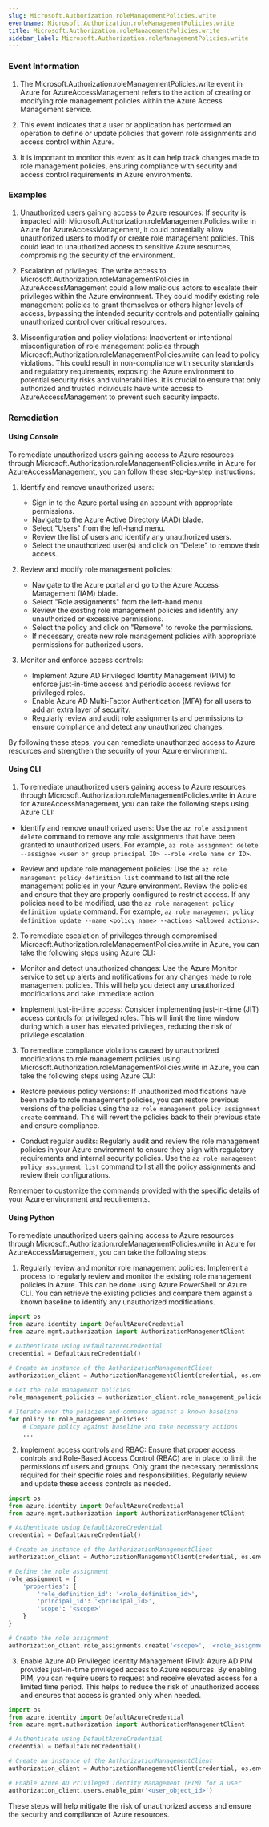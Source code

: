 ```yaml
--- 
slug: Microsoft.Authorization.roleManagementPolicies.write
eventname: Microsoft.Authorization.roleManagementPolicies.write
title: Microsoft.Authorization.roleManagementPolicies.write
sidebar_label: Microsoft.Authorization.roleManagementPolicies.write
---
```

                       
### Event Information

1. The Microsoft.Authorization.roleManagementPolicies.write event in Azure for AzureAccessManagement refers to the action of creating or modifying role management policies within the Azure Access Management service.

2. This event indicates that a user or application has performed an operation to define or update policies that govern role assignments and access control within Azure.

3. It is important to monitor this event as it can help track changes made to role management policies, ensuring compliance with security and access control requirements in Azure environments.


### Examples

1. Unauthorized users gaining access to Azure resources: If security is impacted with Microsoft.Authorization.roleManagementPolicies.write in Azure for AzureAccessManagement, it could potentially allow unauthorized users to modify or create role management policies. This could lead to unauthorized access to sensitive Azure resources, compromising the security of the environment.

2. Escalation of privileges: The write access to Microsoft.Authorization.roleManagementPolicies in AzureAccessManagement could allow malicious actors to escalate their privileges within the Azure environment. They could modify existing role management policies to grant themselves or others higher levels of access, bypassing the intended security controls and potentially gaining unauthorized control over critical resources.

3. Misconfiguration and policy violations: Inadvertent or intentional misconfiguration of role management policies through Microsoft.Authorization.roleManagementPolicies.write can lead to policy violations. This could result in non-compliance with security standards and regulatory requirements, exposing the Azure environment to potential security risks and vulnerabilities. It is crucial to ensure that only authorized and trusted individuals have write access to AzureAccessManagement to prevent such security impacts.

### Remediation

#### Using Console

To remediate unauthorized users gaining access to Azure resources through Microsoft.Authorization.roleManagementPolicies.write in Azure for AzureAccessManagement, you can follow these step-by-step instructions:

1. Identify and remove unauthorized users:
   - Sign in to the Azure portal using an account with appropriate permissions.
   - Navigate to the Azure Active Directory (AAD) blade.
   - Select "Users" from the left-hand menu.
   - Review the list of users and identify any unauthorized users.
   - Select the unauthorized user(s) and click on "Delete" to remove their access.

2. Review and modify role management policies:
   - Navigate to the Azure portal and go to the Azure Access Management (IAM) blade.
   - Select "Role assignments" from the left-hand menu.
   - Review the existing role management policies and identify any unauthorized or excessive permissions.
   - Select the policy and click on "Remove" to revoke the permissions.
   - If necessary, create new role management policies with appropriate permissions for authorized users.

3. Monitor and enforce access controls:
   - Implement Azure AD Privileged Identity Management (PIM) to enforce just-in-time access and periodic access reviews for privileged roles.
   - Enable Azure AD Multi-Factor Authentication (MFA) for all users to add an extra layer of security.
   - Regularly review and audit role assignments and permissions to ensure compliance and detect any unauthorized changes.

By following these steps, you can remediate unauthorized access to Azure resources and strengthen the security of your Azure environment.

#### Using CLI

1. To remediate unauthorized users gaining access to Azure resources through Microsoft.Authorization.roleManagementPolicies.write in Azure for AzureAccessManagement, you can take the following steps using Azure CLI:

- Identify and remove unauthorized users: Use the `az role assignment delete` command to remove any role assignments that have been granted to unauthorized users. For example, `az role assignment delete --assignee <user or group principal ID> --role <role name or ID>`.

- Review and update role management policies: Use the `az role management policy definition list` command to list all the role management policies in your Azure environment. Review the policies and ensure that they are properly configured to restrict access. If any policies need to be modified, use the `az role management policy definition update` command. For example, `az role management policy definition update --name <policy name> --actions <allowed actions>`.

2. To remediate escalation of privileges through compromised Microsoft.Authorization.roleManagementPolicies.write in Azure, you can take the following steps using Azure CLI:

- Monitor and detect unauthorized changes: Use the Azure Monitor service to set up alerts and notifications for any changes made to role management policies. This will help you detect any unauthorized modifications and take immediate action.

- Implement just-in-time access: Consider implementing just-in-time (JIT) access controls for privileged roles. This will limit the time window during which a user has elevated privileges, reducing the risk of privilege escalation.

3. To remediate compliance violations caused by unauthorized modifications to role management policies using Microsoft.Authorization.roleManagementPolicies.write in Azure, you can take the following steps using Azure CLI:

- Restore previous policy versions: If unauthorized modifications have been made to role management policies, you can restore previous versions of the policies using the `az role management policy assignment create` command. This will revert the policies back to their previous state and ensure compliance.

- Conduct regular audits: Regularly audit and review the role management policies in your Azure environment to ensure they align with regulatory requirements and internal security policies. Use the `az role management policy assignment list` command to list all the policy assignments and review their configurations.

Remember to customize the commands provided with the specific details of your Azure environment and requirements.

#### Using Python

To remediate unauthorized users gaining access to Azure resources through Microsoft.Authorization.roleManagementPolicies.write in Azure for AzureAccessManagement, you can take the following steps:

1. Regularly review and monitor role management policies: Implement a process to regularly review and monitor the existing role management policies in Azure. This can be done using Azure PowerShell or Azure CLI. You can retrieve the existing policies and compare them against a known baseline to identify any unauthorized modifications.

```python
import os
from azure.identity import DefaultAzureCredential
from azure.mgmt.authorization import AuthorizationManagementClient

# Authenticate using DefaultAzureCredential
credential = DefaultAzureCredential()

# Create an instance of the AuthorizationManagementClient
authorization_client = AuthorizationManagementClient(credential, os.environ['AZURE_SUBSCRIPTION_ID'])

# Get the role management policies
role_management_policies = authorization_client.role_management_policies.list()

# Iterate over the policies and compare against a known baseline
for policy in role_management_policies:
    # Compare policy against baseline and take necessary actions
    ...
```

2. Implement access controls and RBAC: Ensure that proper access controls and Role-Based Access Control (RBAC) are in place to limit the permissions of users and groups. Only grant the necessary permissions required for their specific roles and responsibilities. Regularly review and update these access controls as needed.

```python
import os
from azure.identity import DefaultAzureCredential
from azure.mgmt.authorization import AuthorizationManagementClient

# Authenticate using DefaultAzureCredential
credential = DefaultAzureCredential()

# Create an instance of the AuthorizationManagementClient
authorization_client = AuthorizationManagementClient(credential, os.environ['AZURE_SUBSCRIPTION_ID'])

# Define the role assignment
role_assignment = {
    'properties': {
        'role_definition_id': '<role_definition_id>',
        'principal_id': '<principal_id>',
        'scope': '<scope>'
    }
}

# Create the role assignment
authorization_client.role_assignments.create('<scope>', '<role_assignment_name>', role_assignment)
```

3. Enable Azure AD Privileged Identity Management (PIM): Azure AD PIM provides just-in-time privileged access to Azure resources. By enabling PIM, you can require users to request and receive elevated access for a limited time period. This helps to reduce the risk of unauthorized access and ensures that access is granted only when needed.

```python
import os
from azure.identity import DefaultAzureCredential
from azure.mgmt.authorization import AuthorizationManagementClient

# Authenticate using DefaultAzureCredential
credential = DefaultAzureCredential()

# Create an instance of the AuthorizationManagementClient
authorization_client = AuthorizationManagementClient(credential, os.environ['AZURE_SUBSCRIPTION_ID'])

# Enable Azure AD Privileged Identity Management (PIM) for a user
authorization_client.users.enable_pim('<user_object_id>')
```

These steps will help mitigate the risk of unauthorized access and ensure the security and compliance of Azure resources.


 